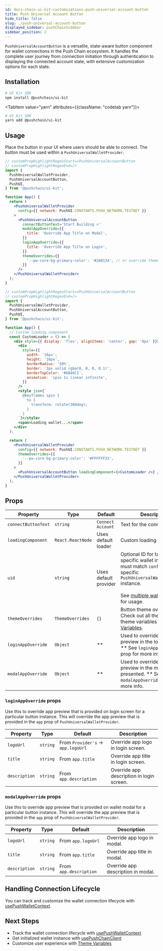 ```yaml
---
id: docs-chain-ui-kit-customizations-push-universal-account-button
title: Push Universal Account Button
hide_title: false
slug: ./push-universal-account-button
displayed_sidebar: pushChainSidebar
sidebar_position: 2
---
```


<head>
  <title>
    {
      'Push Universal Account Button | Customizations | UI Kit | Push Chain Docs'
    }
  </title>
</head>


<!-- Content Start -->

`PushUniversalAccountButton` is a versatile, state-aware button component for wallet connections in the Push Chain ecosystem. It handles the complete user journey from connection initiation through authentication to displaying the connected account state, with extensive customization options for each state.

## Installation

<Tabs className="codetabs" groupId="quickstart-examples">
  <TabItem value="npm" attributes={{className: "codetab npm"}} default>

```bash
# UI Kit SDK
npm install @pushchain/ui-kit
```

  </TabItem>

  <TabItem value="yarn" attributes={{className: "codetab yarn"}}>

```bash
# UI Kit SDK
yarn add @pushchain/ui-kit
```

  </TabItem>
</Tabs>

## Usage

Place the button in your UI where users should be able to connect. The button must be used within a `PushUniversalWalletProvider`.

<Tabs className="liveplaytab" groupId="customize-push-universal-button">
  <TabItem value='basic' label='Quickstart'>

```jsx live
// customPropHighlightRegexStart=<PushUniversalAccountButton
// customPropHighlightRegexEnd=/>
import {
  PushUniversalWalletProvider,
  PushUniversalAccountButton,
  PushUI,
} from '@pushchain/ui-kit';

function App() {
  return (
    <PushUniversalWalletProvider
      config={{ network: PushUI.CONSTANTS.PUSH_NETWORK.TESTNET }}
    >
      <PushUniversalAccountButton
        connectButtonText='Start Building 🔥'
        modalAppOverride={{
          title: 'Override App Title on Modal',
        }}
        loginAppOverride={{
          title: 'Override App Title on Login',
        }}
        themeOverrides={{
          '--pw-core-bg-primary-color': '#2A0134', // or override theme
        }}
      />
    </PushUniversalWalletProvider>
  );
}
```

  </TabItem>

  <TabItem value='advanced' label='Advanced'>

```jsx live
// customPropHighlightRegexStart=<PushUniversalAccountButton
// customPropHighlightRegexEnd=/>
import {
  PushUniversalWalletProvider,
  PushUniversalAccountButton,
  PushUI,
} from '@pushchain/ui-kit';

function App() {
  // Custom loading component
  const CustomLoader = () => (
    <div style={{ display: 'flex', alignItems: 'center', gap: '8px' }}>
      <div
        style={{
          width: '16px',
          height: '16px',
          borderRadius: '50%',
          border: '3px solid rgba(0, 0, 0, 0.1)',
          borderTopColor: '#6B46C1',
          animation: 'spin 1s linear infinite',
        }}
      />
      <style jsx>{`
        @keyframes spin {
          to {
            transform: rotate(360deg);
          }
        }
      `}</style>
      <span>Loading wallet...</span>
    </div>
  );

  return (
    <PushUniversalWalletProvider
      config={{ network: PushUI.CONSTANTS.PUSH_NETWORK.TESTNET }}
      themeOverrides={{
        '--pw-core-bg-primary-color': '#FFFFFF33',
      }}
    >
      <PushUniversalAccountButton loadingComponent={<CustomLoader />} />
    </PushUniversalWalletProvider>
  );
}
```

  </TabItem>
</Tabs>

## Props

<PushAPIReference showRequiredNotice={false}>

| Property            | Type              | Default               | Description                                                                                                                                                                                                                                       |
| ------------------- | ----------------- | --------------------- | ------------------------------------------------------------------------------------------------------------------------------------------------------------------------------------------------------------------------------------------------- |
| `connectButtonText` | `string`          | `Connect Account`     | Text for the connect button.                                                                                                                                                                                                                      |
| `loadingComponent`  | `React.ReactNode` | Uses default loader   | Custom loading indicator.                                                                                                                                                                                                                         |
| `uid`               | `string`          | Uses default provider | Optional ID for targeting a specific wallet instance, must match `config.uid` of specific `PushUniversalWalletProvider` instance.<br />&nbsp;<br />See [multiple wallet example](/docs/chain/ui-kit/examples/multiple-wallet-example/) for usage. |
| `themeOverrides`    | `ThemeOverrides`  | `{}`                  | Button theme overrides. Check out all the supported theme variables in [Theme Variables](/docs/chain/ui-kit/customizations/theme-variables/).                                                                                                     |
| `loginAppOverride`  | `Object`          | _\*\*_                | Used to override app preview in the login screen. _\*\*_ See `loginAppOverride` prop for more info.                                                                                                                                               |
| `modalAppOverride`  | `Object`          | _\*\*_                | Used to override app preview in the modal presented. _\*\*_ See `modalAppOverride` prop for more info.                                                                                                                                            |

</PushAPIReference>

### `loginAppOverride` props

Use this to override app preview that is provided on login screen for a particular button instance. This will override the app preview that is provided in the `app` prop of `PushUniversalWalletProvider`.

<PushAPIReference showRequiredNotice={false}>

| Property      | Type     | Default                            | Description                               |
| ------------- | -------- | ---------------------------------- | ----------------------------------------- |
| `logoUrl`     | `string` | From `Provider's` -> `app.logoUrl` | Override app logo in login screen.        |
| `title`       | `string` | From `app.title`                   | Override app title in login screen.       |
| `description` | `string` | From `app.description`             | Override app description in login screen. |

</PushAPIReference>

### `modalAppOverride` props

Use this to override app preview that is provided on wallet modal for a particular button instance. This will override the app preview that is provided in the `app` prop of `PushUniversalWalletProvider`.

<PushAPIReference showRequiredNotice={false}>

| Property      | Type     | Default                | Description                        |
| ------------- | -------- | ---------------------- | ---------------------------------- |
| `logoUrl`     | `string` | From `app.logoUrl`     | Override app logo in modal.        |
| `title`       | `string` | From `app.title`       | Override app title in modal.       |
| `description` | `string` | From `app.description` | Override app description in modal. |

</PushAPIReference>

## Handling Connection Lifecycle

You can track and customize the wallet connection lifecycle with [usePushWalletContext](/docs/chain/ui-kit/customizations/use-push-wallet-context/).

## Next Steps

- Track the wallet connection lifecycle with [usePushWalletContext](/docs/chain/ui-kit/customizations/use-push-wallet-context/)
- Get initialized wallet instance with [usePushChainClient](/docs/chain/ui-kit/customizations/use-push-chain-client/)
- Customize user experience with [Theme Variables](/docs/chain/ui-kit/customizations/theme-variables/)
